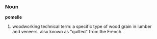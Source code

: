 ===Noun===
'''pomelle'''

#woodworking technical term: a specific type of wood grain in lumber and veneers, also known as "quilted" from the French.